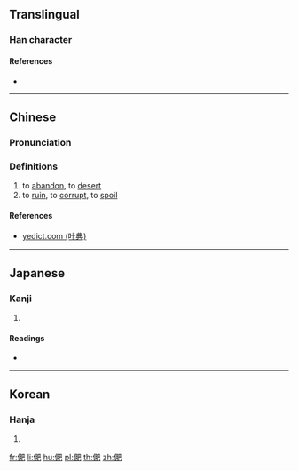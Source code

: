 ==Translingual==

===Han character===
{{Han char|rn=9|rad=人|as=08|sn=10|four=27217|canj=OBAU|ids=⿰亻肥}}

====References====
* {{Han ref|kx=0106.180|dkj=00733|dj=0227.010|hdz=10181.060|uh=4FF7|ud=20471|bh=D0D5|bd=53461}}

----

==Chinese==
{{zh-forms}}

===Pronunciation===
{{zh-pron
|m=fèi
|c=fai3,fei4
|mc=
|oc=
|ma=
|cat=v
}}

===Definitions===
# to [[abandon]], to [[desert]]
# to [[ruin]], to [[corrupt]], to [[spoil]]

====References====
* [http://yedict.com/htm/4F/4FF7.htm yedict.com (叶典)]

----

==Japanese==

===Kanji===
{{ja-kanji|grade=|rs=人08}}

# {{defn|lang=ja|sort=人08}}

====Readings====
* {{ja-readings|on=[[ひ]] (hi)|kun=[[やぶれる]] (yabureru), [[やぶる]] (yaburu), [[そむく]] (somuku)}}

----

==Korean==

===Hanja===
{{ko-hanja|hangeul=비|rv=bi|mr=pi}}

# {{defn|lang=ko|sort=人08}}

[[fr:俷]]
[[li:俷]]
[[hu:俷]]
[[pl:俷]]
[[th:俷]]
[[zh:俷]]